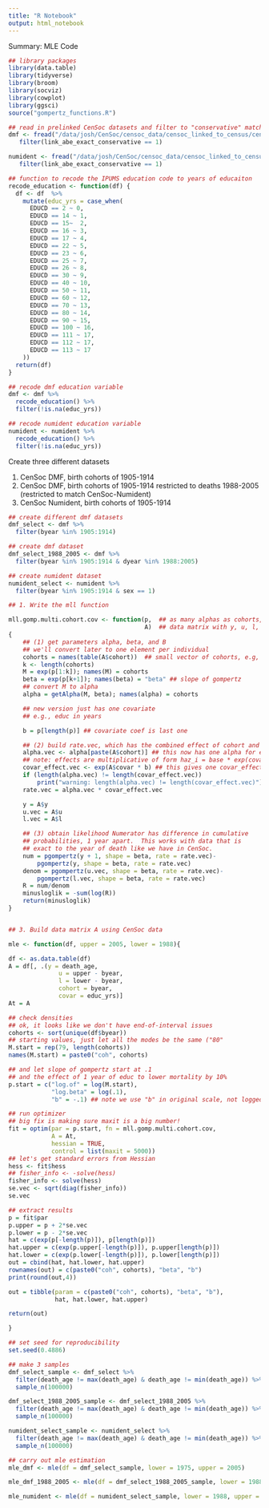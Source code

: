 ```yaml
---
title: "R Notebook"
output: html_notebook
---
```


Summary: MLE Code 


```r
## library packages 
library(data.table)
library(tidyverse)
library(broom) 
library(socviz)
library(cowplot)      
library(ggsci)
source("gompertz_functions.R")
```



```r
## read in prelinked CenSoc datasets and filter to "conservative" matches 
dmf <- fread("/data/josh/CenSoc/censoc_data/censoc_linked_to_census/censoc_dmf_v2_linked.csv") %>% 
   filter(link_abe_exact_conservative == 1)

numident <- fread("/data/josh/CenSoc/censoc_data/censoc_linked_to_census/censoc_numident_v2_linked.csv") %>% 
   filter(link_abe_exact_conservative == 1)
```



```r
## function to recode the IPUMS education code to years of educaiton 
recode_education <- function(df) {
  df <- df  %>%
    mutate(educ_yrs = case_when(
      EDUCD == 2 ~ 0,
      EDUCD == 14 ~ 1,
      EDUCD == 15~  2,
      EDUCD == 16 ~ 3,
      EDUCD == 17 ~ 4,
      EDUCD == 22 ~ 5,
      EDUCD == 23 ~ 6,
      EDUCD == 25 ~ 7,
      EDUCD == 26 ~ 8,
      EDUCD == 30 ~ 9,
      EDUCD == 40 ~ 10,
      EDUCD == 50 ~ 11,
      EDUCD == 60 ~ 12,
      EDUCD == 70 ~ 13,
      EDUCD == 80 ~ 14,
      EDUCD == 90 ~ 15,
      EDUCD == 100 ~ 16,
      EDUCD == 111 ~ 17,
      EDUCD == 112 ~ 17,
      EDUCD == 113 ~ 17
    ))
  return(df)
}

## recode dmf education variable 
dmf <- dmf %>% 
  recode_education() %>% 
  filter(!is.na(educ_yrs))

## recode numident education variable 
numident <- numident %>% 
  recode_education() %>% 
  filter(!is.na(educ_yrs))
```


Create three different datasets

(1) CenSoc DMF, birth cohorts of 1905-1914
(2) CenSoc DMF, birth cohorts of 1905-1914 restricted to deaths 1988-2005 (restricted to match CenSoc-Numident)
(3) CenSoc Numident, birth cohorts of 1905-1914

```r
## create different dmf datasets 
dmf_select <- dmf %>%  
  filter(byear %in% 1905:1914) 

## create dmf dataset 
dmf_select_1988_2005 <- dmf %>%  
  filter(byear %in% 1905:1914 & dyear %in% 1988:2005) 

## create numident dataset 
numident_select <- numident %>%  
  filter(byear %in% 1905:1914 & sex == 1)
```

```r
## 1. Write the mll function

mll.gomp.multi.cohort.cov <- function(p,  ## as many alphas as cohorts, and 1 beta
                                      A)  ## data matrix with y, u, l, and covariates, including cohort
{
    ## (1) get parameters alpha, beta, and B
    ## we'll convert later to one element per individual
    cohorts = names(table(A$cohort))  ## small vector of cohorts, e.g, 1915-1919.
    k <- length(cohorts)
    M = exp(p[1:k]); names(M) = cohorts
    beta = exp(p[k+1]); names(beta) = "beta" ## slope of gompertz
    ## convert M to alpha
    alpha = getAlpha(M, beta); names(alpha) = cohorts

    ## new version just has one covariate
    ## e.g., educ in years

    b = p[length(p)] ## covariate coef is last one

    ## (2) build rate.vec, which has the combined effect of cohort and covariates, 1 element per individual
    alpha.vec <- alpha[paste(A$cohort)] ## this now has one alpha for each individual
    ## note: effects are multiplicative of form haz_i = base * exp(covar_i * b)
    covar_effect.vec <- exp(A$covar * b) ## this gives one covar_effect for each individual
    if (length(alpha.vec) != length(covar_effect.vec))
        print("warning: length(alpha.vec) != length(covar_effect.vec)")
    rate.vec = alpha.vec * covar_effect.vec

    y = A$y
    u.vec = A$u
    l.vec = A$l

    ## (3) obtain likelihood Numerator has difference in cumulative
    ## probabilities, 1 year apart.  This works with data that is
    ## exact to the year of death like we have in CenSoc.
    num = pgompertz(y + 1, shape = beta, rate = rate.vec)-
        pgompertz(y, shape = beta, rate = rate.vec)
    denom = pgompertz(u.vec, shape = beta, rate = rate.vec)-
        pgompertz(l.vec, shape = beta, rate = rate.vec)
    R = num/denom
    minusloglik = -sum(log(R))
    return(minusloglik)
}


## 3. Build data matrix A using CenSoc data

mle <- function(df, upper = 2005, lower = 1988){

df <- as.data.table(df)
A = df[, .(y = death_age,
              u = upper - byear,
              l = lower - byear,
              cohort = byear,
              covar = educ_yrs)]
At = A

## check densities
## ok, it looks like we don't have end-of-interval issues
cohorts <- sort(unique(df$byear))
## starting values, just let all the modes be the same ("80"
M.start = rep(79, length(cohorts))
names(M.start) = paste0("coh", cohorts)

## and let slope of gompertz start at .1
## and the effect of 1 year of educ to lower mortality by 10%
p.start = c("log.of" = log(M.start),
            "log.beta" = log(.1), 
            "b" = -.1) ## note we use "b" in original scale, not logged

## run optimizer
## big fix is making sure maxit is a big number!
fit = optim(par = p.start, fn = mll.gomp.multi.cohort.cov,
            A = At,
            hessian = TRUE,
            control = list(maxit = 5000))
## let's get standard errors from Hessian
hess <- fit$hess
## fisher_info <- -solve(hess)
fisher_info <- solve(hess)
se.vec <- sqrt(diag(fisher_info))
se.vec

## extract results 
p = fit$par
p.upper = p + 2*se.vec
p.lower = p - 2*se.vec
hat = c(exp(p[-length(p)]), p[length(p)])
hat.upper = c(exp(p.upper[-length(p)]), p.upper[length(p)])
hat.lower = c(exp(p.lower[-length(p)]), p.lower[length(p)])
out = cbind(hat, hat.lower, hat.upper)
rownames(out) = c(paste0("coh", cohorts), "beta", "b")
print(round(out,4))

out = tibble(param = c(paste0("coh", cohorts), "beta", "b"),
             hat, hat.lower, hat.upper)

return(out)

}
```



```r
## set seed for reproducibility 
set.seed(0.4886)

## make 3 samples 
dmf_select_sample <- dmf_select %>% 
  filter(death_age != max(death_age) & death_age != min(death_age)) %>% 
  sample_n(100000)

dmf_select_1988_2005_sample <- dmf_select_1988_2005 %>% 
  filter(death_age != max(death_age) & death_age != min(death_age)) %>% 
  sample_n(100000)

numident_select_sample <- numident_select %>% 
  filter(death_age != max(death_age) & death_age != min(death_age)) %>% 
  sample_n(100000)

## carry out mle estimation 
mle_dmf <- mle(df = dmf_select_sample, lower = 1975, upper = 2005)

mle_dmf_1988_2005 <- mle(df = dmf_select_1988_2005_sample, lower = 1988, upper = 2005)

mle_numident <- mle(df = numident_select_sample, lower = 1988, upper = 2005)

```


